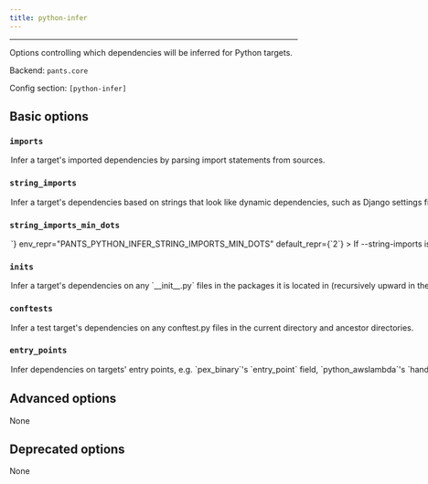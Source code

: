 ```yaml
---
title: python-infer
---
```



---

Options controlling which dependencies will be inferred for Python targets.

Backend: <span className="color--primary">`pants.core`</span>

Config section: <span className="color--primary">`[python-infer]`</span>

<span className={styles.options}>

## Basic options

### `imports`

<Option
  cli_repr={`--[no-]python-infer-imports`}
  env_repr="PANTS_PYTHON_INFER_IMPORTS"
  default_repr={`True`}
>
  Infer a target&#x27;s imported dependencies by parsing import statements from
  sources.
</Option>

### `string_imports`

<Option
  cli_repr={`--[no-]python-infer-string-imports`}
  env_repr="PANTS_PYTHON_INFER_STRING_IMPORTS"
  default_repr={`False`}
>
  Infer a target&#x27;s dependencies based on strings that look like dynamic
  dependencies, such as Django settings files expressing dependencies as
  strings. To ignore any false positives, put `!{bad_address}` in the
  `dependencies` field of your target.
</Option>

### `string_imports_min_dots`

<Option
  cli_repr={`--python-infer-string-imports-min-dots=<int>`}
  env_repr="PANTS_PYTHON_INFER_STRING_IMPORTS_MIN_DOTS"
  default_repr={`2`}
>
  If --string-imports is True, treat valid-looking strings with at least this
  many dots in them as potential dynamic dependencies. E.g., `'foo.bar.Baz'`
  will be treated as a potential dependency if this option is set to 2 but not
  if set to 3.
</Option>

### `inits`

<Option
  cli_repr={`--[no-]python-infer-inits`}
  env_repr='PANTS_PYTHON_INFER_INITS'
  default_repr={`False`}
>
Infer a target&#x27;s dependencies on any `__init__.py` files in the packages it is located in (recursively upward in the directory structure).

Even if this is disabled, Pants will still include any ancestor `__init__.py` files, only they will not be &#x27;proper&#x27; dependencies, e.g. they will not show up in `./pants dependencies` and their own dependencies will not be used.

If you have empty `__init__.py` files, it&#x27;s safe to leave this option off; otherwise, you should enable this option.

</Option>

### `conftests`

<Option
  cli_repr={`--[no-]python-infer-conftests`}
  env_repr="PANTS_PYTHON_INFER_CONFTESTS"
  default_repr={`True`}
>
  Infer a test target&#x27;s dependencies on any conftest.py files in the
  current directory and ancestor directories.
</Option>

### `entry_points`

<Option
  cli_repr={`--[no-]python-infer-entry-points`}
  env_repr="PANTS_PYTHON_INFER_ENTRY_POINTS"
  default_repr={`True`}
>
  Infer dependencies on targets&#x27; entry points, e.g. `pex_binary`&#x27;s
  `entry_point` field, `python_awslambda`&#x27;s `handler` field and
  `python_distribution`&#x27;s `entry_points` field.
</Option>

## Advanced options

None

## Deprecated options

None

</span>

